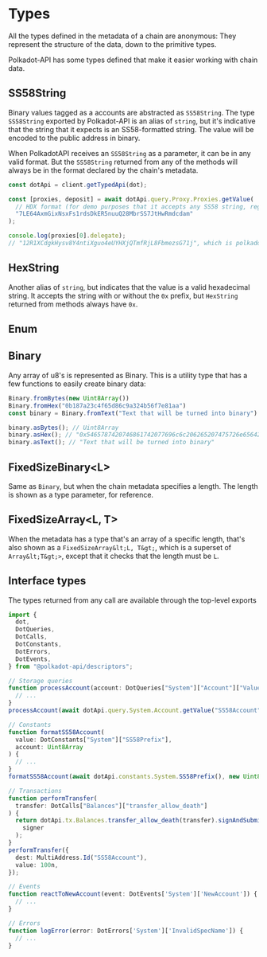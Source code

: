 # Types

All the types defined in the metadata of a chain are anonymous: They represent the structure of the data, down to the primitive types.

Polkadot-API has some types defined that make it easier working with chain data.

## SS58String

Binary values tagged as a accounts are abstracted as `SS58String`. The type `SS58String` exported by Polkadot-API is an alias of `string`, but it's indicative that the string that it expects is an SS58-formatted string. The value will be encoded to the public address in binary.

When PolkadotAPI receives an `SS58String` as a parameter, it can be in any valid format. But the `SS58String` returned from any of the methods will always be in the format declared by the chain's metadata.

```ts
const dotApi = client.getTypedApi(dot);

const [proxies, deposit] = await dotApi.query.Proxy.Proxies.getValue(
  // HDX format (for demo purposes that it accepts any SS58 string, regardless of the chain)
  "7LE64AxmGixNsxFs1rdsDkER5nuuQ28MbrSS7JtHwRmdcdam"
);

console.log(proxies[0].delegate);
// "12R1XCdgkHysv8Y4ntiXguo4eUYHXjQTmfRjL8FbmezsG71j", which is polkadot's format
```

## HexString

Another alias of `string`, but indicates that the value is a valid hexadecimal string. It accepts the string with or without the `0x` prefix, but `HexString` returned from methods always have `0x`.


## Enum


## Binary

Any array of u8's is represented as Binary. This is a utility type that has a few functions to easily create binary data:

```ts
Binary.fromBytes(new Uint8Array())
Binary.fromHex("0b187a23c4f65d86c9a324b56f7e81aa")
const binary = Binary.fromText("Text that will be turned into binary")

binary.asBytes(); // Uint8Array
binary.asHex(); // "0x5465787420746861742077696c6c206265207475726e656420696e746f2062696e617279"
binary.asText(); // "Text that will be turned into binary"

```

## FixedSizeBinary&lt;L&gt;

Same as `Binary`, but when the chain metadata specifies a length. The length is shown as a type parameter, for reference.

## FixedSizeArray&lt;L, T&gt;

When the metadata has a type that's an array of a specific length, that's also shown as a `FixedSizeArray&lt;L, T&gt;`, which is a superset of `Array&lt;T&gt;>`, except that it checks that the length must be `L`.

## Interface types

The types returned from any call are available through the top-level exports

```ts
import {
  dot,
  DotQueries,
  DotCalls,
  DotConstants,
  DotErrors,
  DotEvents,
} from "@polkadot-api/descriptors";

// Storage queries
function processAccount(account: DotQueries["System"]["Account"]["Value"]) {
  // ...
}
processAccount(await dotApi.query.System.Account.getValue("SS58Account"));

// Constants
function formatSS58Account(
  value: DotConstants["System"]["SS58Prefix"],
  account: Uint8Array
) {
  // ...
}
formatSS58Account(await dotApi.constants.System.SS58Prefix(), new Uint8Array());

// Transactions
function performTransfer(
  transfer: DotCalls["Balances"]["transfer_allow_death"]
) {
  return dotApi.tx.Balances.transfer_allow_death(transfer).signAndSubmit(
    signer
  );
}
performTransfer({
  dest: MultiAddress.Id("SS58Account"),
  value: 100n,
});

// Events
function reactToNewAccount(event: DotEvents['System']['NewAccount']) {
  // ...
}

// Errors
function logError(error: DotErrors['System']['InvalidSpecName']) {
  // ...
}
```
